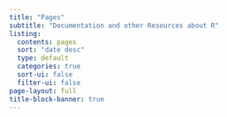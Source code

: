```yaml
---
title: "Pages"
subtitle: "Documentation and other Resources about R"
listing:
  contents: pages
  sort: "date desc"
  type: default
  categories: true
  sort-ui: false
  filter-ui: false
page-layout: full
title-block-banner: true
---
```

